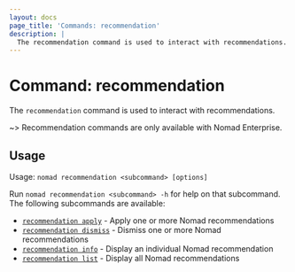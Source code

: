 ```yaml
---
layout: docs
page_title: 'Commands: recommendation'
description: |
  The recommendation command is used to interact with recommendations.
---
```


# Command: recommendation

The `recommendation` command is used to interact with recommendations.

~> Recommendation commands are only available with Nomad Enterprise.

## Usage

Usage: `nomad recommendation <subcommand> [options]`

Run `nomad recommendation <subcommand> -h` for help on that subcommand. The following
subcommands are available:

- [`recommendation apply`][recommendationapply] - Apply one or more Nomad recommendations
- [`recommendation dismiss`][recommendationdismiss] - Dismiss one or more Nomad recommendations
- [`recommendation info`][recommendationinfo] - Display an individual Nomad recommendation
- [`recommendation list`][recommendationlist] - Display all Nomad recommendations

[recommendationapply]: /nomad/docs/commands/recommendation/apply
[recommendationdismiss]: /nomad/docs/commands/recommendation/dismiss
[recommendationinfo]: /nomad/docs/commands/recommendation/info
[recommendationlist]: /nomad/docs/commands/recommendation/list
